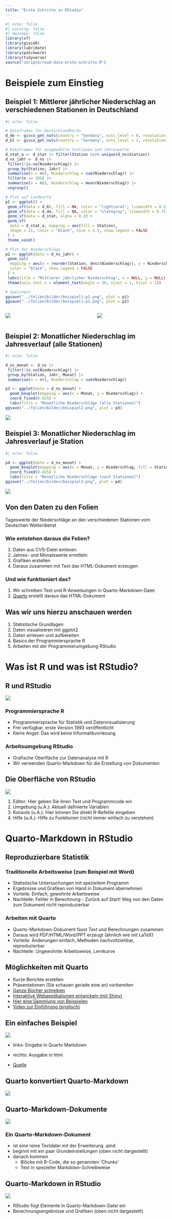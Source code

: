 ```yaml
---
title: "Erste Schritte in RStudio"
---
```



```r
#| echo: false
#| warning: false
#| message: false
library(sf)
library(giscoR)
library(lubridate)
library(patchwork)
library(tidyverse)
source("skripte/read-data-erste-schritte.R")
```


# Beispiele zum Einstieg


## Beispiel 1: Mittlerer jährlicher Niederschlag an verschiedenen Stationen in Deutschland

```r
#| echo: false

# Dataframes für Deutschlandkarte
d_de <- gisco_get_nuts(country = "Germany", nuts_level = 0, resolution = 03)
d_bl <- gisco_get_nuts(country = "Germany", nuts_level = 2, resolution = 03)

# Dataframes für ausgewählte Stationen und Jahreswerte
d_stat_a <- d_stat |> filter(Station %in% unique(d_ns$Station))
d_ns_jahr <- d_ns |>
 filter(!is.na(Niederschlag)) |>
 group_by(Station, Jahr) |>
 summarise(n = n(), Niederschlag = sum(Niederschlag)) |>
 filter(n >= 365) |>
 summarise(n = n(), Niederschlag = mean(Niederschlag)) |>
 ungroup()

# Plot auf Landkarte
p1 <- ggplot() +
 geom_sf(data = d_bl, fill = NA, color = "lightcoral", linewidth = 0.5) +
 geom_sf(data = d_de, fill = NA, color = "slategray", linewidth = 0.75) +
 geom_sf(data = d_stat, alpha = 0.2) +
 geom_sf(
  data = d_stat_a, mapping = aes(fill = Station),
  shape = 21, color = "black", size = 2.5, show.legend = FALSE
 ) +
 theme_void()

# Plot der Niederschläge
p2 <- ggplot(data = d_ns_jahr) +
 geom_col(
  mapping = aes(x = reorder(Station, desc(Niederschlag)), y = Niederschlag, fill = Station),
  color = "black", show.legend = FALSE
 ) +
 labs(title = "Mittlerer jährlicher Niederschlag", x = NULL, y = NULL) +
 theme(axis.text.x = element_text(angle = 30, vjust = 1, hjust = 1))

# Speichern
ggsave("../folien/bilder/beispiel1-p1.png", plot = p1)
ggsave("../folien/bilder/beispiel1-p2.png", plot = p2)
```
::::: columns
::: {.column width="47%"}
![](bilder/beispiel1-p1.png)
:::

::: {.column width="6%"}
:::

::: {.column width="47%"}

![](bilder/beispiel1-p2.png)
:::
:::::

## Beispiel 2: Monatlicher Niederschlag im Jahresverlauf (alle Stationen)

```r
#| echo: false

d_ns_monat <- d_ns |>
 filter(!is.na(Niederschlag)) |>
 group_by(Station, Jahr, Monat) |>
 summarise(n = n(), Niederschlag = sum(Niederschlag))

p3 <- ggplot(data = d_ns_monat) +
  geom_boxplot(mapping = aes(x = Monat, y = Niederschlag)) +
  coord_fixed(0.025) +
  labs(title = "Monatliche Niederschläge (alle Stationen)")
ggsave("../folien/bilder/beispiel2.png", plot = p3)
```
![](bilder/beispiel2.png)

## Beispiel 3: Monatlicher Niederschlag im Jahresverlauf je Station

```r
#| echo: false

p4 <- ggplot(data = d_ns_monat) +
  geom_boxplot(mapping = aes(x = Monat, y = Niederschlag, fill = Station)) +
  coord_fixed(0.025) +
  labs(title = "Monatliche Niederschläge (nach Stationen)")
ggsave("../folien/bilder/beispiel3.png", plot = p4)
```
![](bilder/beispiel3.png)

## Von den Daten zu den Folien

Tageswerte der Niederschläge an den verschiedenen Stationen vom Deutschen Wetterdienst

[]{.down20}

### Wie entstehen daraus die Folien? 

1. Daten aus CVS-Datei einlesen
1. Jahres- und Monatswerte ermitteln
1. Grafiken erstellen
1. Daraus zusammen mit Text das HTML-Dokument erzeugen

### Und wie funktioniert das?

1. Wir schreiben Text und R-Anweisungen in Quarto-Markdown-Datei
1. [Quarto](https://quarto.org) erstellt daraus das HTML-Dokument


## Was wir uns hierzu anschauen werden

[]{.down100}

1. Statistische Grundlagen
1. Daten visualisieren mit ggplot2
1. Daten einlesen und aufbereiten
1. Basics der Programmiersprache R
1. Arbeiten mit der Programmierumgebung RStudio


# Was ist R und was ist RStudio?

## R und RStudio

![](bilder/logos.svg)

### Programmiersprache R

- Programmiersprache für Statistik und Datenvisualisierung
- Frei verfügbar, erste Version 1993 veröffentlicht
- Keine Angst: Das wird keine Informatikvorlesung

### Arbeitsumgebung RStudio

- Grafische Oberfläche zur Datenanalyse mit R
- Wir verwenden Quarto-Markdown für die Erstellung von Dokumenten

## Die Oberfläche von RStudio

![](bilder/rstudio.svg)

1. Editor: Hier geben Sie ihren Text und Programmcode ein
1. Umgebung (u.A.): Aktuell definierte Variablen
1. Konsole (u.A.): Hier können Sie direkt R-Befehle eingeben
1. Hilfe (u.A.): Hilfe zu Funktionen (nicht immer einfach zu verstehen)

# Quarto-Markdown in RStudio

## Reproduzierbare Statistik

[]{.down20}

### Traditionelle Arbeitsweise (zum Beispiel mit Word)

- Statistische Untersuchungen mit speziellem Programm
- Ergebnisse und Grafiken von Hand in Dokument übernehmen
- Vorteile: Einfach, gewohnte Arbeitsweise
- Nachteile: Fehler in Berechnung - Zurück auf Start! Weg von den Daten zum Dokument nicht reproduzierbar

### Arbeiten mit Quarto

- Quarto-Markdown-Dokument fasst Text und Berechnungen zusammen
- Daraus wird PDF/HTML/Word/PPT erzeugt (ähnlich wie mit LaTeX)
- Vorteile: Änderungen einfach, Methoden nachvollziehbar, reproduzierbar
- Nachteile: Ungewohnte Arbeitsweise, Lernkurve

## Möglichkeiten mit Quarto

[]{.down100}

- Kurze Berichte erstellen
- Präsentationen (Sie schauen gerade eine an) vorbereiten
- [Ganze Bücher schreiben](https://r4ds.hadley.nz)
- [Interaktive Webapplikationen entwickeln (mit Shiny)](https://shiny.rstudio.com/gallery/)
- [Hier eine Sammlung von Beispielen](https://quarto.org/docs/gallery/)
- [Video zur Einführung (englisch)](https://youtu.be/_f3latmOhew?si=bGnCJk9dwSYG6cLK)

## Ein einfaches Beispiel

![](bilder/quarto-hello-world.png)

- links: Eingabe in Quarto Markdown
- rechts: Ausgabe in html

- [Quelle](https://quarto.org/docs/computations/r.html)

## Quarto konvertiert Quarto-Markdown

[]{.down140}

![](bilder/qmd-how-it-works.png)

## Quarto-Markdown-Dokumente

![](bilder/quarto-markdown.svg)

### Ein Quarto-Markdown-Dokument

- ist eine reine Textdatei mit der Erweiterung .qmd
- beginnt mit ein paar Grundeinstellungen (oben nicht dargestellt)
- danach kommen
  - Blöcke mit R-Code, die so genannten 'Chunks'
  - Text in spezieller Markdown-Schreibweise

## Quarto-Markdown in RStudio

![](bilder/quarto-markdown-rstudio.svg)

- RStudio fügt Elemente in Quarto-Markdown-Datei ein
- Berechnungsergebnisse und Grafiken (oben nicht dargestellt)
